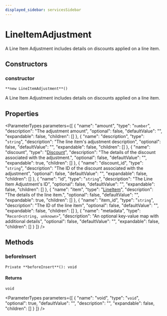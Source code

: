 ```yaml
---
displayed_sidebar: servicesSidebar
---
```



# LineItemAdjustment

A Line Item Adjustment includes details on discounts applied on a line item.

## Constructors

### constructor

`**new LineItemAdjustment**()`

A Line Item Adjustment includes details on discounts applied on a line item.

## Properties

<ParameterTypes parameters={[
  {
    "name": "amount",
    "type": "`number`",
    "description": "The adjustment amount",
    "optional": false,
    "defaultValue": "",
    "expandable": false,
    "children": []
  },
  {
    "name": "description",
    "type": "`string`",
    "description": "The line item's adjustment description",
    "optional": false,
    "defaultValue": "",
    "expandable": false,
    "children": []
  },
  {
    "name": "discount",
    "type": "[Discount](Discount.mdx)",
    "description": "The details of the discount associated with the adjustment.",
    "optional": false,
    "defaultValue": "",
    "expandable": true,
    "children": []
  },
  {
    "name": "discount_id",
    "type": "`string`",
    "description": "The ID of the discount associated with the adjustment",
    "optional": false,
    "defaultValue": "",
    "expandable": false,
    "children": []
  },
  {
    "name": "id",
    "type": "`string`",
    "description": "The Line Item Adjustment's ID",
    "optional": false,
    "defaultValue": "",
    "expandable": false,
    "children": []
  },
  {
    "name": "item",
    "type": "[LineItem](LineItem.mdx)",
    "description": "The details of the line item.",
    "optional": false,
    "defaultValue": "",
    "expandable": true,
    "children": []
  },
  {
    "name": "item_id",
    "type": "`string`",
    "description": "The ID of the line item",
    "optional": false,
    "defaultValue": "",
    "expandable": false,
    "children": []
  },
  {
    "name": "metadata",
    "type": "`Record<string, unknown>`",
    "description": "An optional key-value map with additional details",
    "optional": false,
    "defaultValue": "",
    "expandable": false,
    "children": []
  }
]} />

## Methods

### beforeInsert

`Private **beforeInsert**(): void`

#### Returns

`void`

<ParameterTypes parameters={[
  {
    "name": "void",
    "type": "`void`",
    "optional": true,
    "defaultValue": "",
    "description": "",
    "expandable": false,
    "children": []
  }
]} />
